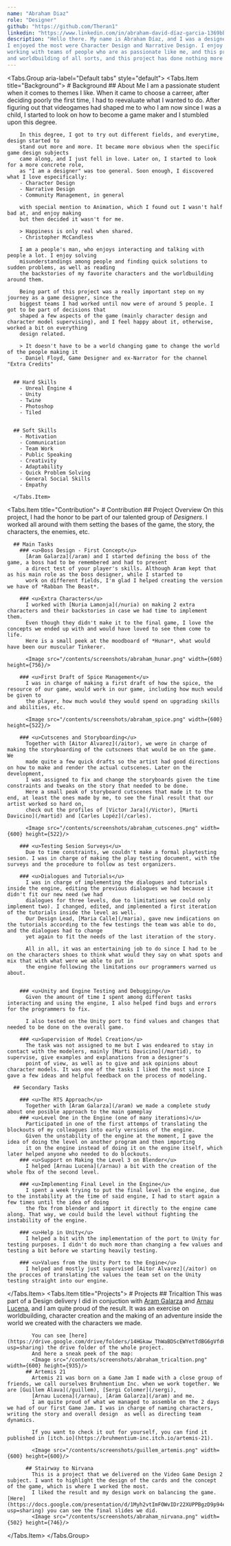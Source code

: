 ```yaml
---
name: "Abraham Diaz"
role: "Designer"
github: "https://github.com/Theran1"
linkedin: "https://www.linkedin.com/in/abraham-david-díaz-garcia-1369bb241/"
description: "Hello there. My name is Abraham Díaz, and I was a designer on this project. I touched many fields, the ones that
I enjoyed the most were Character Design and Narrative Design. I enjoy being part of communities, as well as public speaking and 
working with teams of people who are as passionate like me, and this project put my skill to the test. I enjoy lore, backstories 
and worldbuilding of all sorts, and this project has done nothing more that start my own story."
---
```


<Tabs.Group aria-label="Default tabs" style="default">
  <Tabs.Item title="Background">
    # Background
      ## About Me
        I am a passionate student when it comes to themes I like. When it came to choose
        a carreer, after deciding poorly the first time, I had to reevaluate what I
        wanted to do. After figuring out that videogames had shaped me to who I am now since I was
        a child, I started to look on how to become a game maker and I stumbled upon 
        this degree.

        In this degree, I got to try out different fields, and everytime, design started to
        stand out more and more. It became more obvious when the specific game design subjects
        came along, and I just fell in love. Later on, I started to look for a more concrete role,
        as "I am a designer" was too general. Soon enough, I discovered what I love especifically:
        - Character Design
        - Narrative Design
        - Community Management, in general

        with special mention to Animation, which I found out I wasn't half bad at, and enjoy making
        but then decided it wasn't for me. 

        > Happiness is only real when shared.
        - Christopher McCandless

        I am a people's man, who enjoys interacting and talking with people a lot. I enjoy solving 
        misunderstandings among people and finding quick solutions to sudden problems, as well as reading
        the backstories of my favorite characters and the worldbuilding around them. 

        Being part of this project was a really important step on my journey as a game designer, since the
        biggest teams I had worked until now were of around 5 people. I got to be part of decisions that 
        shaped a few aspects of the game (mainly character design and character model supervising), and I feel happy about it, otherwise, worked a bit on everything 
        design related.

        > It doesn't have to be a world changing game to change the world of the people making it
        - Daniel Floyd, Game Designer and ex-Narrator for the channel "Extra Credits"


      ## Hard Skills
        - Unreal Engine 4
        - Unity
        - Twine
        - Photoshop
        - Tiled


      ## Soft Skills
        - Motivation
        - Communication
        - Team Work
        - Public Speaking
        - Creativity
        - Adaptability
        - Quick Problem Solving
        - General Social Skills
        - Empathy
        
      </Tabs.Item>
  <Tabs.Item title="Contribution">
    # Contribution
      ## Project Overview
        On this project, I had the honor to be part of our talented group of *Designers*. 
        I worked all around with them setting the bases of the game, the story, the characters, the enemies, etc.


      ## Main Tasks
        ### <u>Boss Design - First Concept</u>
          [Aram Galarza](/aram) and I started defining the boss of the game, a boss had to be remembered and had to present
          a direct test of your player's skills. Although Aram kept that as his main role as the boss designer, while I started to
          work on different fields, I'm glad I helped creating the version we have of *Rabban The Beast*.

        ### <u>Extra Characters</u>
          I worked with [Nuria Lamonja](/nuria) on making 2 extra characters and their backstories in case we had time to implement them.
          Even though they didn't make it to the final game, I love the concepts we ended up with and would have loved to see them come to life.
          Here is a small peek at the moodboard of *Hunar*, what would have been our muscular Tinkerer. 
          
          <Image src="/contents/screenshots/abraham_hunar.png" width={600} height={756}/>

        ### <u>First Draft of Spice Management</u>
          I was in charge of making a first draft of how the spice, the resource of our game, would work in our game, including how much would be given to
          the player, how much would they would spend on upgrading skills and abilities, etc.

          <Image src="/contents/screenshots/abraham_spice.png" width={600} height={522}/>

        ### <u>Cutscenes and Storyboarding</u>
          Together with [Aitor Alvarez](/aitor), we were in charge of making the storyboarding of the cutscnees that would be on the game. We 
          made quite a few quick drafts so the artist had good directions on how to make and render the actual cutscenes. Later on the development, 
          I was assigned to fix and change the storyboards given the time constraints and tweaks on the story that needed to be done.
          Here a small peak of storyboard cutscenes that made it to the end, at least the ones made by me, to see the final result that our artist worked so hard on,
          check out the profiles of [Victor Jara](/Victor), [Marti Davicino](/martid) and [Carles Lopéz](/carles).

          <Image src="/contents/screenshots/abraham_cutscenes.png" width={600} height={522}/>
        
        ### <u>Testing Sesion Surveys</u>
          Due to time constraints, we couldn't make a formal playtesting sesion. I was in charge of making the play testing document, with the surveys and the procedure to follow as test organizers.

        ### <u>Dialogues and Tutorials</u>
          I was in charge of implementing the dialogues and tutorials inside the engine, editing the previous dialogues we had because it didn't fit our new need (we had 
          dialogues for three levels, due to limitations we could only implement two). I changed, edited, and implemented a first iteration of the tutorials inside the level as well.
          Our Design Lead, [Maria Calle](/maria), gave new indications on the tutorials according to the few testings the team was able to do, and the dialogues had to change 
          yet again to fit the needs of the last iteration of the story.

          All in all, it was an entertaining job to do since I had to be on the characters shoes to think what would they say on what spots and mix that with what were we able to put in
          the engine following the limitations our programmers warned us about.

        
        ### <u>Unity and Engine Testing and Debugging</u>
          Given the amount of time I spent among different tasks interacting and using the engine, I also helped find bugs and errors for the programmers to fix.

          I also tested on the Unity port to find values and changes that needed to be done on the overall game.

        ### <u>Supervision of Model Creation</u>
          The task was not assigned to me but I was endeared to stay in contact with the modelers, mainly [Marti Davicino](/martid), to supervise, give examples and explanations from a designer's
          point of view, as well as to give and ask opinions about character models. It was one of the tasks I liked the most since I gave a few ideas and helpful feedback on the process of modeling.

      ## Secondary Tasks

        ### <u>The RTS Approach</u>
          Together with [Aram Galarza](/aram) we made a complete study about one posible approach to the main gameplay
        ### <u>Level One in the Engine (one of many iterations)</u>
          Participated in one of the first attemps of translating the blockouts of my colleagues into early versions of the engine.
          Given the unstability of the engine at the moment, I gave the idea of doing the level on another program and then importing 
          it on the engine instead of doing it on the engine itself, which later helped anyone who needed to do blockouts.
        ### <u>Support on Making the Level 3 on Blender</u>
          I helped [Arnau Lucena](/arnau) a bit with the creation of the whole fbx of the second level.

        ### <u>Implementing Final Level in the Engine</u>
          I spent a week trying to put the final level in the engine, due to the instability at the time of said engine, I had to start again a few times until the idea of doing
          the fbx from blender and import it directly to the engine came along. That way, we could build the level without fighting the instability of the engine.
        
        ### <u>Help in Unity</u>
          I helped a bit with the implementation of the port to Unity for testing purposes. I didn't do much more than changing a few values and testing a bit before we starting heavily testing.
        
        ### <u>Values from the Unity Port to the Engine</u>
          I helped and mostly just supervised [Aitor Alvarez](/aitor) on the procces of translating the values the team set on the Unity testing straight into our engine.
      
  </Tabs.Item>
  <Tabs.Item title="Projects">
     # Projects
          ## Tricaltion
            This was part of a Design delivery I did in conjuction with [Aram Galarza](/aram) and [Arnau Lucena](/arnau), and I am quite proud of the result. It was an exercise on worldbuilding,
            character creation and the making of an adventure inside the world we created with the characters we made.

            You can see [here](https://drive.google.com/drive/folders/14HGkaw_ThWaBDScEWYetTdBG6gVfdH9T?usp=sharing) the drive folder of the whole project.
            And here a sneak peek of the map:
            <Image src="/contents/screenshots/abraham_tricaltion.png" width={600} height={935}/>
          ## Artemis 21
            Artemis 21 was born on a Game Jam I made with a close group of friends, we call ourselves Bruhmentium Inc. when we work together. We are [Guillem Álava](/guillem), [Sergi Colomer](/sergi),
            [Arnau Lucena](/arnau), [Aram Galarza](/aram) and me.
            I am quite proud of what we managed to assemble on the 2 days we had of our first Game Jam. I was in charge of naming characters, writing the story and overall design  as well as directing team dynamics.

            If you want to check it out for yourself, you can find it published in [itch.io](https://bruhmentium-inc.itch.io/artemis-21).

            <Image src="/contents/screenshots/guillem_artemis.png" width={600} height={600}/>

          ## Stairway to Nirvana
            This is a project that we delivered on the Video Game Design 2 subject. I want to highlight the design of the cards and the concept of the game, which is where I worked the most.
            I liked the result and my design work on balancing the game. [Here](https://docs.google.com/presentation/d/1Myh2vtImFOWvIDr22XUPPBgzD9p94eWUtgyreMO3lMQ/edit?usp=sharing) you can see the final slides we did.
            <Image src="/contents/screenshots/abraham_nirvana.png" width={502} height={746}/>

  </Tabs.Item>
</Tabs.Group>
